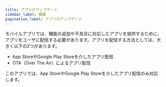 ```yaml
---
title: アプリのアップデート
sidebar_label: 概要
pagination_label: アプリのアップデート
---
```


モバイルアプリでは、機能の追加や不具合に対応したアプリを提供するために、アプリをユーザに配信する必要があります。アプリを配信する方法としては、大きく以下の2つがあります。

- App StoreやGoogle Play Storeを介したアプリ配信
- OTA（Over The Air）によるアプリ配信

このアプリでは、App StoreやGoogle Play Storeを介したアプリ配信のみ対応します。
